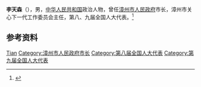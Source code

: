 '''李天森'''（{{bd|？|}}），男，[[中华人民共和国|中华人民共和国]]政治人物，曾任[[漳州市人民政府|漳州市人民政府]]市长，漳州市关心下一代工作委员会主任，第八、九届全国人大代表。<ref>{{Cite book|title=中华人民共和国职官志|author=何虎生, 李耀东, 向常福主编|publisher=中国社会出版社|year=2003|isbn=9787800883934|location=北京|pages=}}</ref>

== 参考资料 ==
{{reflist}}

{{中国人物小作品}}

{{Authority control}}
{{DEFAULTSORT:Li李}}
[[Category:李姓|Tian]]
[[Category:漳州市人民政府市长|Category:漳州市人民政府市长]]
[[Category:第八届全国人大代表|Category:第八届全国人大代表]]
[[Category:第九届全国人大代表|Category:第九届全国人大代表]]